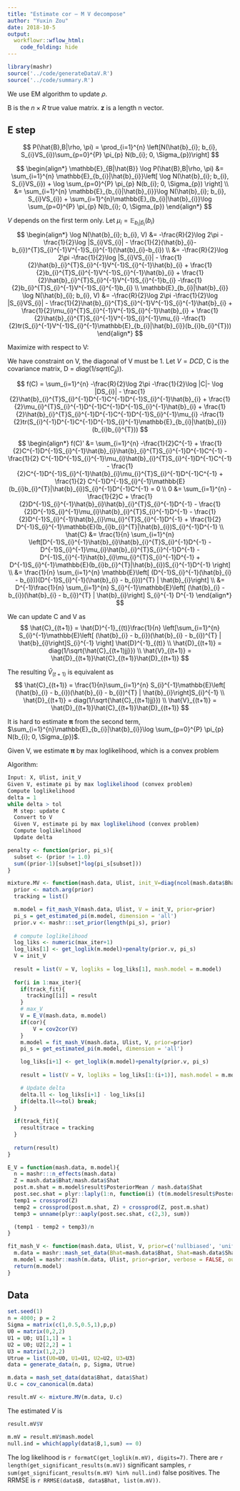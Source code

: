 ```yaml
---
title: "Estimate cor — M V decompose"
author: "Yuxin Zou"
date: 2018-10-5
output: 
  workflowr::wflow_html:
    code_folding: hide
---
```


```r
library(mashr)
source('../code/generateDataV.R')
source('../code/summary.R')
```

We use EM algorithm to update $\rho$.

B is the $n\times R$ true value matrix. $\mathbf{z}$ is a length n vector.

## E step

$$
P(\hat{B},B|\rho, \pi) = \prod_{i=1}^{n} \left[N(\hat{b}_{i}; b_{i}, S_{i}VS_{i})\sum_{p=0}^{P} \pi_{p} N(b_{i}; 0, \Sigma_{p})\right]
$$

$$
\begin{align*}
\mathbb{E}_{B|\hat{B}} \log P(\hat{B},B|\rho, \pi) &= \sum_{i=1}^{n} \mathbb{E}_{b_{i}|\hat{b}_{i}}\left[ \log N(\hat{b}_{i}; b_{i}, S_{i}VS_{i}) + \log \sum_{p=0}^{P} \pi_{p} N(b_{i}; 0, \Sigma_{p}) \right] \\
&= \sum_{i=1}^{n} \mathbb{E}_{b_{i}|\hat{b}_{i}}\log N(\hat{b}_{i}; b_{i}, S_{i}VS_{i}) + \sum_{i=1}^{n}\mathbb{E}_{b_{i}|\hat{b}_{i}}\log \sum_{p=0}^{P} \pi_{p} N(b_{i}; 0, \Sigma_{p})
\end{align*}
$$

$V$ depends on the first term only. Let $\mu_{i} = \mathbb{E}_{b_{i}|\hat{b}_{i}}(b_{i})$
$$
\begin{align*}
\log N(\hat{b}_{i}; b_{i}, V) &= -\frac{R}{2}\log 2\pi -\frac{1}{2}\log |S_{i}VS_{i}| - \frac{1}{2}(\hat{b}_{i}-b_{i})^{T}S_{i}^{-1}V^{-1}S_{i}^{-1}(\hat{b}_{i}-b_{i}) \\
&= -\frac{R}{2}\log 2\pi -\frac{1}{2}\log |S_{i}VS_{i}| - \frac{1}{2}\hat{b}_{i}^{T}S_{i}^{-1}V^{-1}S_{i}^{-1}\hat{b}_{i} + \frac{1}{2}b_{i}^{T}S_{i}^{-1}V^{-1}S_{i}^{-1}\hat{b}_{i} + \frac{1}{2}\hat{b}_{i}^{T}S_{i}^{-1}V^{-1}S_{i}^{-1}b_{i} -\frac{1}{2}b_{i}^{T}S_{i}^{-1}V^{-1}S_{i}^{-1}b_{i} \\
\mathbb{E}_{b_{i}|\hat{b}_{i}} \log N(\hat{b}_{i}; b_{i}, V) &= -\frac{R}{2}\log 2\pi -\frac{1}{2}\log |S_{i}VS_{i}| - \frac{1}{2}\hat{b}_{i}^{T}S_{i}^{-1}V^{-1}S_{i}^{-1}\hat{b}_{i} + \frac{1}{2}\mu_{i}^{T}S_{i}^{-1}V^{-1}S_{i}^{-1}\hat{b}_{i} + \frac{1}{2}\hat{b}_{i}^{T}S_{i}^{-1}V^{-1}S_{i}^{-1}\mu_{i} -\frac{1}{2}tr(S_{i}^{-1}V^{-1}S_{i}^{-1}\mathbb{E}_{b_{i}|\hat{b}_{i}}(b_{i}b_{i}^{T}))
\end{align*}
$$

Maximize with respect to V: 

We have constraint on V, the diagonal of V must be 1. Let $V = DCD$, C is the covariance matrix, D = $diag(1/sqrt(C_{jj}))$.

$$
f(C) = \sum_{i=1}^{n} -\frac{R}{2}\log 2\pi -\frac{1}{2}\log |C|- \log |DS_{i}| - \frac{1}{2}\hat{b}_{i}^{T}S_{i}^{-1}D^{-1}C^{-1}D^{-1}S_{i}^{-1}\hat{b}_{i} + \frac{1}{2}\mu_{i}^{T}S_{i}^{-1}D^{-1}C^{-1}D^{-1}S_{i}^{-1}\hat{b}_{i} + \frac{1}{2}\hat{b}_{i}^{T}S_{i}^{-1}D^{-1}C^{-1}D^{-1}S_{i}^{-1}\mu_{i} -\frac{1}{2}tr(S_{i}^{-1}D^{-1}C^{-1}D^{-1}S_{i}^{-1}\mathbb{E}_{b_{i}|\hat{b}_{i}}(b_{i}b_{i}^{T}))
$$

$$
\begin{align*}
f(C)' &= \sum_{i=1}^{n} -\frac{1}{2}C^{-1} + \frac{1}{2}C^{-1}D^{-1}S_{i}^{-1}\hat{b}_{i}\hat{b}_{i}^{T}S_{i}^{-1}D^{-1}C^{-1} - \frac{1}{2} C^{-1}D^{-1}S_{i}^{-1}\mu_{i}\hat{b}_{i}^{T}S_{i}^{-1}D^{-1}C^{-1} - \frac{1}{2}C^{-1}D^{-1}S_{i}^{-1}\hat{b}_{i}\mu_{i}^{T}S_{i}^{-1}D^{-1}C^{-1} + \frac{1}{2} C^{-1}D^{-1}S_{i}^{-1}\mathbb{E}(b_{i}b_{i}^{T}|\hat{b}_{i})S_{i}^{-1}D^{-1}C^{-1} = 0 \\
0 &= \sum_{i=1}^{n} -\frac{1}{2}C + \frac{1}{2}D^{-1}S_{i}^{-1}\hat{b}_{i}\hat{b}_{i}^{T}S_{i}^{-1}D^{-1} - \frac{1}{2}D^{-1}S_{i}^{-1}\mu_{i}\hat{b}_{i}^{T}S_{i}^{-1}D^{-1} - \frac{1}{2}D^{-1}S_{i}^{-1}\hat{b}_{i}\mu_{i}^{T}S_{i}^{-1}D^{-1} + \frac{1}{2} D^{-1}S_{i}^{-1}\mathbb{E}(b_{i}b_{i}^{T}|\hat{b}_{i})S_{i}^{-1}D^{-1} \\
\hat{C} &= \frac{1}{n} \sum_{i=1}^{n} \left[D^{-1}S_{i}^{-1}\hat{b}_{i}\hat{b}_{i}^{T}S_{i}^{-1}D^{-1} - D^{-1}S_{i}^{-1}\mu_{i}\hat{b}_{i}^{T}S_{i}^{-1}D^{-1} - D^{-1}S_{i}^{-1}\hat{b}_{i}\mu_{i}^{T}S_{i}^{-1}D^{-1} + D^{-1}S_{i}^{-1}\mathbb{E}(b_{i}b_{i}^{T}|\hat{b}_{i})S_{i}^{-1}D^{-1} \right] \\
&= \frac{1}{n} \sum_{i=1}^{n} \mathbb{E}\left[ (D^{-1}S_{i}^{-1}(\hat{b}_{i} - b_{i}))(D^{-1}S_{i}^{-1}(\hat{b}_{i} - b_{i}))^{T} | \hat{b}_{i}\right] \\
&= D^{-1}\frac{1}{n} \sum_{i=1}^{n} S_{i}^{-1}\mathbb{E}\left[ (\hat{b}_{i} - b_{i})(\hat{b}_{i} - b_{i})^{T} | \hat{b}_{i}\right] S_{i}^{-1} D^{-1}
\end{align*}
$$

We can update C and V as
$$
\hat{C}_{(t+1)} =  \hat{D}^{-1}_{(t)}\frac{1}{n} \left[\sum_{i=1}^{n} S_{i}^{-1}\mathbb{E}\left[ (\hat{b}_{i} - b_{i})(\hat{b}_{i} - b_{i})^{T} | \hat{b}_{i}\right]S_{i}^{-1} \right] \hat{D}^{-1}_{(t)} \\
\hat{D}_{(t+1)} = diag(1/\sqrt{\hat{C}_{(t+1)jj}}) \\
\hat{V}_{(t+1)} = \hat{D}_{(t+1)}\hat{C}_{(t+1)}\hat{D}_{(t+1)}
$$

The resulting $\hat{V}_{(t+1)}$ is equivalent as
$$
\hat{C}_{(t+1)} = \frac{1}{n}\sum_{i=1}^{n} S_{i}^{-1}\mathbb{E}\left[ (\hat{b}_{i} - b_{i})(\hat{b}_{i} - b_{i})^{T} | \hat{b}_{i}\right]S_{i}^{-1} \\
\hat{D}_{(t+1)} = diag(1/\sqrt{\hat{C}_{(t+1)jj}}) \\
\hat{V}_{(t+1)} = \hat{D}_{(t+1)}\hat{C}_{(t+1)}\hat{D}_{(t+1)}
$$

It is hard to estimate $\boldsymbol{\pi}$ from the second term, $\sum_{i=1}^{n}\mathbb{E}_{b_{i}|\hat{b}_{i}}\log \sum_{p=0}^{P} \pi_{p} N(b_{i}; 0, \Sigma_{p})$.

Given V, we estimate $\boldsymbol{\pi}$ by max loglikelihood, which is a convex problem

Algorithm: 
```r
Input: X, Ulist, init_V
Given V, estimate pi by max loglikelihood (convex problem)
Compute loglikelihood
delta = 1
while delta > tol
  M step: update C
  Convert to V
  Given V, estimate pi by max loglikelihood (convex problem)
  Compute loglikelihood
  Update delta
```

```r
penalty <- function(prior, pi_s){
  subset <- (prior != 1.0)
  sum((prior-1)[subset]*log(pi_s[subset]))
}

mixture.MV <- function(mash.data, Ulist, init_V=diag(ncol(mash.data$Bhat)), max_iter = 500, tol=1e-5, prior = c('nullbiased', 'uniform'), cor = TRUE, track_fit = FALSE){
  prior <- match.arg(prior)
  tracking = list()

  m.model = fit_mash_V(mash.data, Ulist, V = init_V, prior=prior)
  pi_s = get_estimated_pi(m.model, dimension = 'all')
  prior.v <- mashr:::set_prior(length(pi_s), prior)
  
  # compute loglikelihood
  log_liks <- numeric(max_iter+1)
  log_liks[1] <- get_loglik(m.model)+penalty(prior.v, pi_s)
  V = init_V
  
  result = list(V = V, logliks = log_liks[1], mash.model = m.model)
  
  for(i in 1:max_iter){
    if(track_fit){
      tracking[[i]] = result
    }
    # max_V
    V = E_V(mash.data, m.model)
    if(cor){
        V = cov2cor(V)
    }
    m.model = fit_mash_V(mash.data, Ulist, V, prior=prior)
    pi_s = get_estimated_pi(m.model, dimension = 'all')

    log_liks[i+1] <- get_loglik(m.model)+penalty(prior.v, pi_s)
    
    result = list(V = V, logliks = log_liks[1:(i+1)], mash.model = m.model)

    # Update delta
    delta.ll <- log_liks[i+1] - log_liks[i]
    if(delta.ll<=tol) break;
  }
  
  if(track_fit){
    result$trace = tracking
  }
  
  return(result)
}

E_V = function(mash.data, m.model){
  n = mashr:::n_effects(mash.data)
  Z = mash.data$Bhat/mash.data$Shat
  post.m.shat = m.model$result$PosteriorMean / mash.data$Shat
  post.sec.shat = plyr::laply(1:n, function(i) (t(m.model$result$PosteriorCov[,,i]/mash.data$Shat[i,])/mash.data$Shat[i,]) + tcrossprod(post.m.shat[i,])) # nx2x2 array
  temp1 = crossprod(Z)
  temp2 = crossprod(post.m.shat, Z) + crossprod(Z, post.m.shat)
  temp3 = unname(plyr::aaply(post.sec.shat, c(2,3), sum))

  (temp1 - temp2 + temp3)/n
}

fit_mash_V <- function(mash.data, Ulist, V, prior=c('nullbiased', 'uniform')){
  m.data = mashr::mash_set_data(Bhat=mash.data$Bhat, Shat=mash.data$Shat, V = V, alpha = mash.data$alpha)
  m.model = mashr::mash(m.data, Ulist, prior=prior, verbose = FALSE, outputlevel = 3)
  return(m.model)
}
```

## Data

```r
set.seed(1)
n = 4000; p = 2
Sigma = matrix(c(1,0.5,0.5,1),p,p)
U0 = matrix(0,2,2)
U1 = U0; U1[1,1] = 1
U2 = U0; U2[2,2] = 1
U3 = matrix(1,2,2)
Utrue = list(U0=U0, U1=U1, U2=U2, U3=U3)
data = generate_data(n, p, Sigma, Utrue)
```

```r
m.data = mash_set_data(data$Bhat, data$Shat)
U.c = cov_canonical(m.data)

result.mV <- mixture.MV(m.data, U.c)
```

The estimated $V$ is 
```r
result.mV$V
```

```r
m.mV = result.mV$mash.model
null.ind = which(apply(data$B,1,sum) == 0)
```

The log likelihood is `r formatC(get_loglik(m.mV), digits=7)`. There are `r length(get_significant_results(m.mV))` significant samples, `r sum(get_significant_results(m.mV) %in% null.ind)` false positives. The RRMSE is `r RRMSE(data$B, data$Bhat, list(m.mV))`.
